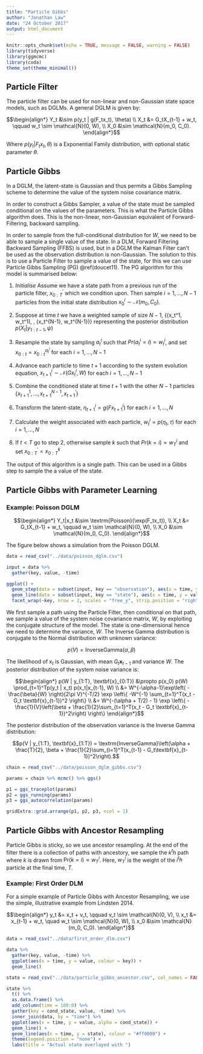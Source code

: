```yaml
---
title: "Particle Gibbs"
author: "Jonathan Law"
date: "24 October 2017"
output: html_document
---
```


```r
knitr::opts_chunk$set(echo = TRUE, message = FALSE, warning = FALSE)
library(tidyverse)
library(ggmcmc)
library(coda)
theme_set(theme_minimal())
```

## Particle Filter

The particle filter can be used for non-linear and non-Gaussian state space models, such as DGLMs. A general DGLM is given by:

$$\begin{align*}
Y_t &\sim p(y_t | g(F_tx_t), \theta) \\
X_t &= G_tX_{t-1} + w_t, \qquad w_t \sim \mathcal{N}(0, W), \\
X_0 &\sim \mathcal{N}(m_0, C_0).
\end{align*}$$

Where $p(y_t | F_tx_t, \theta)$ is a Exponential Family distribution, with optional static parameter $\theta$.

## Particle Gibbs

In a DGLM, the latent-state is Gaussian and thus permits a Gibbs Sampling scheme to determine the value of the system noise covariance matrix. 

In order to construct a Gibbs Sampler, a value of the state must be sampled conditional on the values of the parameters. This is what the Particle Gibbs algorithm does. This is the non-linear, non-Gaussian equivalent of Forward-Filtering, backward sampling.

In order to sample from the full-conditional distribution for $W$, we need to be able to sample a single value of the state. In a DLM, Forward Filtering Backward Sampling (FFBS) is used, but in a DGLM the Kalman Filter can't be used as the observation distribution is non-Gaussian. The solution to this is to use a Particle Filter to sample a value of the state, for this we can use Particle Gibbs Sampling (PG) \@ref(doucet11). The PG algorithm for this model is summarised below:

1. *Initialise* Assume we have a state path from a previous run of the particle filter, $x_{0:T}^\prime$ which we condition upon. Then sample $i = 1,\dots,N-1$ particles from the initial state distribution $x^i_0 \sim \mathcal{N}(m_0, C_0)$.

2. Suppose at time $t$ we have a weighted sample of size $N-1$, \{(x_t^1, w_t^1), \dots, (x_t^{N-1}, w_t^{N-1})} representing the posterior distribution $p(X_t|y_{1:t-1}, \psi)$
3. Resample the state by sampling $a_t^i$ such that $Pr(a_t^i = i) \propto w_t^i$, and set $x_{0:{t}} = x_{0:t}^{a^i_t}$ for each $i = 1,\dots,N-1$ 
4. Advance each particle to time $t+1$ according to the system evolution equation, $x^i_{t+1} \sim \mathcal{N}(Gx^i_t, W)$ for each $i = 1,\dots,N-1$ 
5. Combine the conditioned state at time $t+1$ with the other $N-1$ particles $\{x_{t+1}^1, ..., x_{t+1}^{N-1}, x_{t+1}^\prime\}$
6. Transform the latent-state, $\eta_{t+1}^i = g(Fx^i_{t+1})$ for each $i = 1,\dots,N$
7. Calculate the weight associated with each particle, $w_t^i = p(\eta_t, \tau)$ for each $i = 1,\dots,N$
8. If $t < T$ go to step 2, otherwise sample $k$ such that $Pr(k = i) \propto w^i_T$ and set $x_{0:T}^{\prime} = x_{0:T}^k$

The output of this algorithm is a single path. This can be used in a Gibbs step to sample the a value of the state.

## Particle Gibbs with Parameter Learning

### Example: Poisson DGLM

$$\begin{align*}
Y_t|x_t &\sim \textrm{Poisson}(\exp(F_tx_t)), \\
X_t &= G_tX_{t-1} + w_t, \qquad w_t \sim \mathcal{N}(0, W), \\
X_0 &\sim \mathcal{N}(m_0, C_0).
\end{align*}$$

The figure below shows a simulation from the Poisson DGLM.

```r
data = read_csv("../data/poisson_dglm.csv")

input = data %>%
  gather(key, value, -time) 

ggplot() +
  geom_step(data = subset(input, key == "observation"), aes(x = time, y = value)) +
  geom_line(data = subset(input, key == "state"), aes(x = time, y = value)) +
  facet_wrap(~key, nrow = 2, scales = "free_y", strip.position = "right")
```


We first sample a path using the Particle Filter, then conditional on that path, we sample a value of the system noise covariance matrix, $W$, by exploiting the conjugate structure of the model. The state is one-dimensional hence we need to determine the variance, $W$. The Inverse Gamma distribution is conjugate to the Normal distribution with unknown variance:

$$p(V) = \textrm{InverseGamma}(\alpha, \beta)$$

The likelihood of $x_t$ is Gaussian, with mean $G_t \textbf{x}_{t-1}$ and variance $W$. The posterior distribution of the system noise variance is:

$$\begin{align*}
p(W | y_{1:T}, \textbf{x}_{0:T}) &\propto  p(x_0) p(W) \prod_{t=1}^Tp(y_t | x_t) p(x_t|x_{t-1}, W) \\
&= W^{-\alpha-1}\exp\left( -\frac{\beta}{W} \right)(2\pi V)^{-T/2} \exp \left\{ -W^{-1} \sum_{t=1}^T(x_t - G_t \textbf{x}_{t-1})^2 \right\} \\
&= W^{-(\alpha + T/2) - 1} \exp \left\{ -\frac{1}{V}\left(\beta + \frac{1}{2}\sum_{t=1}^T(x_t - G_t \textbf{x}_{t-1})^2\right) \right\}
\end{align*}$$

The posterior distribution of the observation variance is the Inverse Gamma distribution:

$$p(V | y_{1:T}, \textbf{x}_{1:T}) = \textrm{InverseGamma}\left(\alpha + \frac{T}{2}, \beta + \frac{1}{2}\sum_{i=1}^T(x_{t-1} - G_t\textbf{x}_{t-1})^2\right).$$
```r
chain = read_csv("../data/poisson_dglm_gibbs.csv")

params = chain %>% mcmc() %>% ggs()
```

```r
p1 = ggs_traceplot(params)
p2 = ggs_running(params)
p3 = ggs_autocorrelation(params)

gridExtra::grid.arrange(p1, p2, p3, ncol = 1)
```



## Particle Gibbs with Ancestor Resampling

Particle Gibbs is sticky, so we use ancestor resampling. At the end of the filter there is a collection of paths with ancestory, we sample the $k^th$ path where $k$ is drawn from $\textrm{Pr}(k = i) \propto w^i_T$. Here, $w^i_T$ is the weight of the $i^th$ particle at the final time, $T$.

### Example: First Order DLM

For a simple example of Particle Gibbs with Ancestor Resampling, we use the simple, illustrative example from Lindsten 2014.

$$\begin{align*}
y_t &= x_t + v_t, \qquad v_t \sim \mathcal{N}(0, V), \\
x_t &= x_{t-1} + w_t, \quad w_t \sim \mathcal{N}(0, W), \\
x_0 &\sim \mathcal{N}(m_0, C_0).
\end{align*}$$

```r
data = read_csv("../data/first_order_dlm.csv")

data %>%
  gather(key, value, -time) %>%
  ggplot(aes(x = time, y = value, colour = key)) +
  geom_line()
```


```r
state = read_csv("../data/particle_gibbs_ancestor.csv", col_names = FALSE)

state %>%
  t() %>%
  as.data.frame() %>%
  add_column(time = 100:0) %>%
  gather(key = cond_state, value, -time) %>%
  inner_join(data, by = "time") %>%
  ggplot(aes(x = time, y = value, alpha = cond_state)) +
  geom_line() +
  geom_line(aes(x = time, y = state), colour = "#ff0000") +
  theme(legend.position = "none") +
  labs(title = "Actual state overlayed with ")
```
